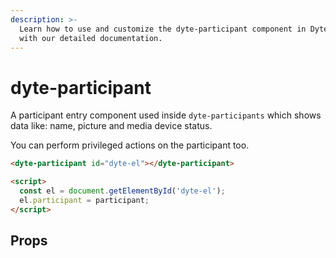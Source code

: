 ```yaml
---
description: >-
  Learn how to use and customize the dyte-participant component in Dyte's UI Kit
  with our detailed documentation.
---
```


# dyte-participant

A participant entry component used inside `dyte-participants` which shows data like:
name, picture and media device status.

You can perform privileged actions on the participant too.

```html
<dyte-participant id="dyte-el"></dyte-participant>

<script>
  const el = document.getElementById('dyte-el');
  el.participant = participant;
</script>
```

## Props

<PropsTable of="dyte-participant" />

<head>
  <title>UI Kit dyte-participant</title>
</head>
